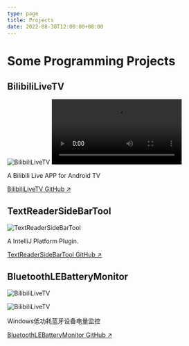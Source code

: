 ```yaml
---
type: page
title: Projects
date: 2022-08-30T12:00:00+08:00
---
```



# Some Programming Projects

## BilibiliLiveTV

<Image
  src="https://pic1.zhimg.com/v2-ea323557631fe90ab873daa7814bbff5.png"
  alt="BilibiliLiveTV"
  width={1125}
  height={677}
  priority
  className="next-image"
/>
<video controls>
  <source src="https://github.com/MUedsa/BilibiliLiveTV/raw/master/screenshot/record.webm" type="video/webm"/>
</video>

A Bilibili Live APP for Android TV

[BilibiliLiveTV GitHub ↗ ](https://github.com/MUedsa/BilibiliLiveTV)

## TextReaderSideBarTool

<Image
  src="https://github.com/MUedsa/TextReaderSiderTool/blob/master/record.webp?raw=true"
  alt="TextReaderSideBarTool"
  width={1905}
  height={1006}
  priority
  className="next-image"
/>

A IntelliJ Platform Plugin.

[TextReaderSideBarTool GitHub ↗ ](https://github.com/MUedsa/TextReaderSiderTool)


## BluetoothLEBatteryMonitor

<Image
  src="https://raw.githubusercontent.com/MUedsa/BluetoothLEBatteryMonitor/v2.0/screenshot1.png"
  alt="BilibiliLiveTV"
  width={190}
  height={80}
  priority
  className="next-image"
/>

<Image
  src="https://raw.githubusercontent.com/MUedsa/BluetoothLEBatteryMonitor/v2.0/screenshot2.png"
  alt="BilibiliLiveTV"
  width={400}
  height={200}
  priority
  className="next-image"
/>

Windows低功耗蓝牙设备电量监控

[BluetoothLEBatteryMonitor GitHub ↗ ](https://github.com/MUedsa/BluetoothLEBatteryMonitor)
